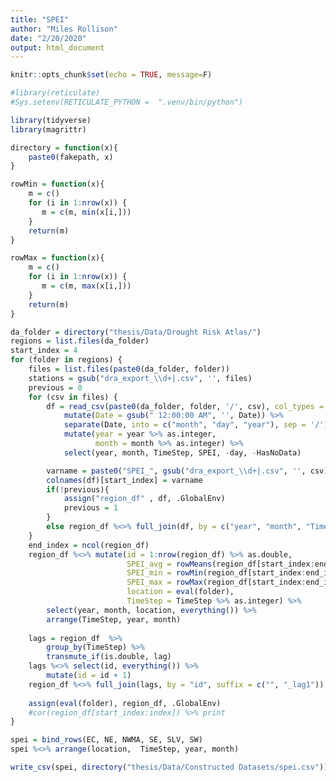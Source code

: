 ```yaml
---
title: "SPEI"
author: "Miles Rollison"
date: "2/20/2020"
output: html_document
---
```


```r
knitr::opts_chunk$set(echo = TRUE, message=F)

#library(reticulate)
#Sys.setenv(RETICULATE_PYTHON =  ".venv/bin/python")

library(tidyverse)
library(magrittr)

directory = function(x){
    paste0(fakepath, x)
}
```

```r
rowMin = function(x){
    m = c()
    for (i in 1:nrow(x)) {
       m = c(m, min(x[i,]))
    }
    return(m)
}

rowMax = function(x){
    m = c()
    for (i in 1:nrow(x)) {
       m = c(m, max(x[i,]))
    }
    return(m)
}
```

```r
da_folder = directory("thesis/Data/Drought Risk Atlas/")
regions = list.files(da_folder)
start_index = 4
for (folder in regions) {
    files = list.files(paste0(da_folder, folder))
    stations = gsub("dra_export_\\d+|.csv", '', files)
    previous = 0
    for (csv in files) {
        df = read_csv(paste0(da_folder, folder, '/', csv), col_types = "cdli") %>%
            mutate(Date = gsub(" 12:00:00 AM", '', Date)) %>%
            separate(Date, into = c("month", "day", "year"), sep = '/') %>%
            mutate(year = year %>% as.integer,
                   month = month %>% as.integer) %>% 
            select(year, month, TimeStep, SPEI, -day, -HasNoData)

        varname = paste0("SPEI_", gsub("dra_export_\\d+|.csv", '', csv))
        colnames(df)[start_index] = varname
        if(!previous){
            assign("region_df" , df, .GlobalEnv)
            previous = 1
        }
        else region_df %<>% full_join(df, by = c("year", "month", "TimeStep"))
    }
    end_index = ncol(region_df)
    region_df %<>% mutate(id = 1:nrow(region_df) %>% as.double,
                          SPEI_avg = rowMeans(region_df[start_index:end_index], na.rm = T),
                          SPEI_min = rowMin(region_df[start_index:end_index]),
                          SPEI_max = rowMax(region_df[start_index:end_index]),
                          location = eval(folder),
                          TimeStep = TimeStep %>% as.integer) %>% 
        select(year, month, location, everything()) %>% 
        arrange(TimeStep, year, month)
        
    lags = region_df  %>%
        group_by(TimeStep) %>%
        transmute_if(is.double, lag)
    lags %<>% select(id, everything()) %>%
        mutate(id = id + 1)
    region_df %<>% full_join(lags, by = "id", suffix = c("", "_lag1")) 
    
    assign(eval(folder), region_df, .GlobalEnv)
    #cor(region_df[start_index:index]) %>% print
}
```

```r
spei = bind_rows(EC, NE, NWMA, SE, SLV, SW)
spei %<>% arrange(location,  TimeStep, year, month)

write_csv(spei, directory("thesis/Data/Constructed Datasets/spei.csv"))
```

```r

```